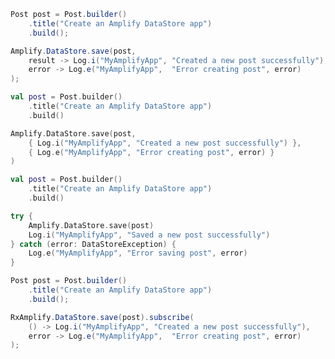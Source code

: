 <BlockSwitcher>
<CodeBlock name="Java">

```java
Post post = Post.builder()
    .title("Create an Amplify DataStore app")
    .build();

Amplify.DataStore.save(post,
    result -> Log.i("MyAmplifyApp", "Created a new post successfully"),
    error -> Log.e("MyAmplifyApp",  "Error creating post", error)
);
```

</CodeBlock>
<CodeBlock name="Kotlin - Callbacks">

```kotlin
val post = Post.builder()
    .title("Create an Amplify DataStore app")
    .build()

Amplify.DataStore.save(post,
    { Log.i("MyAmplifyApp", "Created a new post successfully") },
    { Log.e("MyAmplifyApp", "Error creating post", error) }
)
```

</CodeBlock>
<CodeBlock name="Kotlin - Coroutines (Beta)">

```kotlin
val post = Post.builder()
    .title("Create an Amplify DataStore app")
    .build()

try {
    Amplify.DataStore.save(post)
    Log.i("MyAmplifyApp", "Saved a new post successfully") 
} catch (error: DataStoreException) {
    Log.e("MyAmplifyApp", "Error saving post", error) 
}
```

</CodeBlock>
<CodeBlock name="RxJava">

```java
Post post = Post.builder()
    .title("Create an Amplify DataStore app")
    .build();

RxAmplify.DataStore.save(post).subscribe(
    () -> Log.i("MyAmplifyApp", "Created a new post successfully"),
    error -> Log.e("MyAmplifyApp",  "Error creating post", error)
);
```

</CodeBlock>
</BlockSwitcher>
